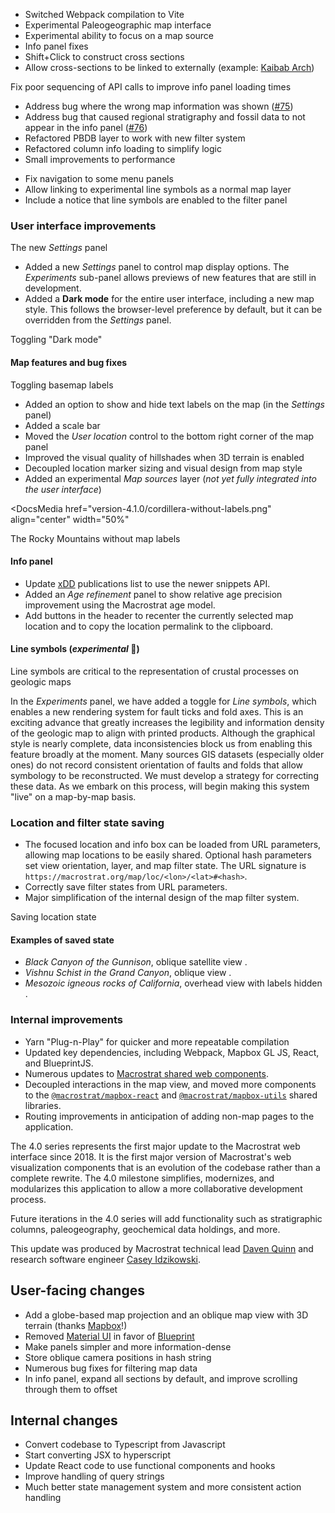 
<Version spec="4.2.0" date="August 25, 2023" dev />

- Switched Webpack compilation to Vite
- Experimental Paleogeographic map interface
- Experimental ability to focus on a map source
- Info panel fixes
- Shift+Click to construct cross sections
- Allow cross-sections to be linked to externally (example: [Kaibab Arch](https://dev.macrostrat.org/map/cross-section/-112.3775,36.6438/-111.6447,35.8481#x=-112.3983&y=36.6538&z=7.4))

<Version spec="4.1.3" date="February 4, 2023" major={false} />

Fix poor sequencing of API calls to improve info panel loading times

<Version spec="4.1.2" date="February 3, 2023" major={false} />

- Address bug where the wrong map information was shown ([#75](https://github.com/UW-Macrostrat/web/issues/75))
- Address bug that caused regional stratigraphy and fossil data to not appear in the info panel ([#76](https://github.com/UW-Macrostrat/web/issues/76))
- Refactored PBDB layer to work with new filter system
- Refactored column info loading to simplify logic
- Small improvements to performance

<Version spec="4.1.1" date="February 2, 2023" major={false} />

- Fix navigation to some menu panels
- Allow linking to experimental line symbols as a normal map layer
- Include a notice that line symbols are enabled to the filter panel

<Version spec="4.1.0" date="February 1, 2023" />

### User interface improvements

<DocsMedia href="version-4.1.0/settings-panel.png" width={120}>
  The new <em>Settings</em> panel
</DocsMedia>

- Added a new _Settings_ panel to control map display options. The
  _Experiments_ sub-panel allows previews of new features that are still in development.
- Added a **Dark mode** for the entire user interface, including a new map style. This follows
  the browser-level preference by default, but it can be overridden from the _Settings_ panel.

<DocsMedia href="version-4.1.0/dark-mode.mp4" align="center" width="50%">
  Toggling "Dark mode"
</DocsMedia>

#### Map features and bug fixes

<DocsMedia href="version-4.1.0/basemap-labels.mp4" align="center" width="70%">
  Toggling basemap labels
</DocsMedia>

- Added an option to show and hide text labels on the map (in the _Settings_ panel)
- Added a scale bar
- Moved the _User location_ control to the bottom right corner of the map panel
- Improved the visual quality of hillshades when 3D terrain is enabled
- Decoupled location marker sizing and visual design from map style
- Added an experimental _Map sources_ layer (_not yet fully integrated into the user interface_)

<DocsMedia
  href="version-4.1.0/cordillera-without-labels.png"
  align="center"
  width="50%"
>
  The Rocky Mountains without map labels
</DocsMedia>

#### Info panel

<DocsMedia href="version-4.1.0/infobox-header.png" />
<DocsMedia href="version-4.1.0/age-refinement-panel.png" />

- Update [xDD](https://xdd.wisc.edu) publications list to use the newer snippets API.
- Added an _Age refinement_ panel to show relative age precision improvement
  using the Macrostrat age model.
- Add buttons in the header to recenter the currently selected map location
  and to copy the location permalink to the clipboard.

#### Line symbols (_experimental_ 🧫)

<DocsMedia href="version-4.1.0/experimental-line-symbols.mp4" align="center">
  Line symbols are critical to the representation of crustal processes on
  geologic maps
</DocsMedia>

In the _Experiments_ panel, we have added a toggle for _Line symbols_, which
enables a new rendering system for fault ticks and fold axes. This is
an exciting advance that greatly increases the legibility and information
density of the geologic map to align with printed products. Although the
graphical style is nearly complete, data inconsistencies block us from
enabling this feature broadly at the moment. Many sources GIS datasets (especially older ones) do not
record consistent orientation of faults and folds that allow symbology to be reconstructed. We must develop a
strategy for correcting these data. As we embark on this process, will begin making this system "live" on a
map-by-map basis.

### Location and filter state saving

- The focused location and info box can be loaded from URL parameters, allowing map locations to be easily shared.
  Optional hash parameters set view orientation, layer, and map filter state. The URL signature is
  `https://macrostrat.org/map/loc/<lon>/<lat>#<hash>`.
- Correctly save filter states from URL parameters.
- Major simplification of the internal design of the map filter system.

<DocsMedia href="version-4.1.0/save-location.mp4" align="center" width="50%">
  Saving location state
</DocsMedia>

#### Examples of saved state

- <InternalLink to="/map/loc/-107.7083/38.5802#x=-107.8909&y=38.7058&z=8.73km&a=132&e=76&show=satellite,geology">
    <em>Black Canyon of the Gunnison</em>, oblique satellite view
  </InternalLink>
  .
- <InternalLink to="/map/loc/-112.1976/36.0962#strat_name_concepts=11016&x=-112.236&y=36.2119&z=15.61km&a=165&e=42">
    <em>Vishnu Schist in the Grand Canyon</em>, oblique view
  </InternalLink>
  .
- <InternalLink to="#intervals=32&lithology_classes=igneous&x=-116.7569&y=34.7144&z=7.6&hide=labels">
    <em>Mesozoic igneous rocks of California</em>, overhead view with labels
    hidden
  </InternalLink>
  .

### Internal improvements

- Yarn "Plug-n-Play" for quicker and more repeatable compilation
- Updated key dependencies, including Webpack, Mapbox GL JS, React, and BlueprintJS.
- Numerous updates to [Macrostrat shared web components](https://github.com/UW-Macrostrat/web-components).
- Decoupled interactions in the map view, and moved more components
  to the [`@macrostrat/mapbox-react`](https://npmjs.org/package/@macrostrat/mapbox-react)
  and [`@macrostrat/mapbox-utils`](https://npmjs.org/package/@macrostrat/mapbox-utils) shared libraries.
- Routing improvements in anticipation of adding non-map pages to the application.

<Version spec="4.0.0" date="July 6, 2022" />

The 4.0 series represents the first major update to the Macrostrat web interface
since 2018. It is the first major version of Macrostrat's web visualization
components that is an evolution of the codebase rather than a complete rewrite.
The 4.0 milestone simplifies, modernizes, and modularizes this application to
allow a more collaborative development process.

Future iterations in the 4.0 series will add functionality such as
stratigraphic columns, paleogeography, geochemical data
holdings, and more.

This update was produced by Macrostrat technical lead [Daven Quinn](https://davenquinn.com)
and research software engineer [Casey Idzikowski](https://caseyidzikowski.com).

## User-facing changes

- Add a globe-based map projection and an oblique map
  view with 3D terrain (thanks [Mapbox](https://www.mapbox.com/)!)
- Removed [Material UI](https://material-ui.com/) in favor of [Blueprint](https://blueprintjs.com/)
- Make panels simpler and more information-dense
- Store oblique camera positions in hash string
- Numerous bug fixes for filtering map data
- In info panel, expand all sections by default, and improve scrolling through them
  to offset

## Internal changes

- Convert codebase to Typescript from Javascript
- Start converting JSX to hyperscript
- Update React code to use functional components and hooks
- Improve handling of query strings
- Much better state management system and more consistent action handling
